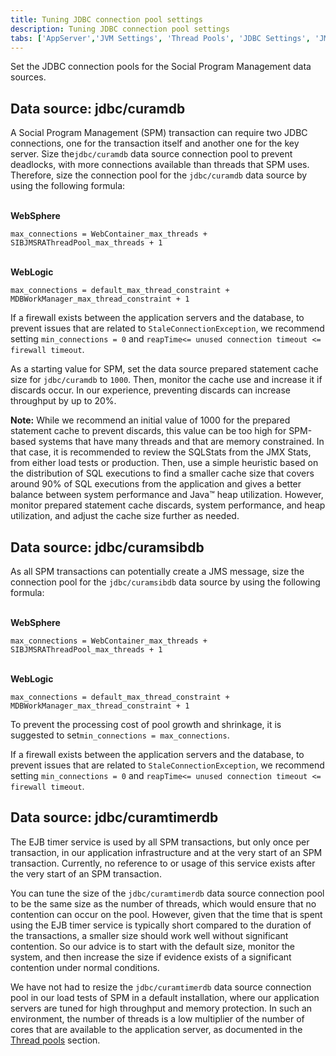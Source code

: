 ```yaml
---
title: Tuning JDBC connection pool settings
description: Tuning JDBC connection pool settings
tabs: ['AppServer','JVM Settings', 'Thread Pools', 'JDBC Settings', 'JMS Settings', 'WAS Java 2 Security']
---
```


Set the JDBC connection pools for the Social Program Management data sources.

## Data source: jdbc/curamdb

A Social Program Management (SPM) transaction can require two JDBC connections, one for the transaction
itself and another one for the key server. Size the`jdbc/curamdb` data source connection pool to prevent deadlocks,
with more connections available than threads that SPM uses. Therefore, size the connection pool for the
`jdbc/curamdb` data source by using the following formula:

<br/>
<strong>WebSphere</strong>

```
max_connections = WebContainer_max_threads + SIBJMSRAThreadPool_max_threads + 1
```

<br/>
<strong>WebLogic</strong>

```
max_connections = default_max_thread_constraint + MDBWorkManager_max_thread_constraint + 1
```

If a firewall exists between the application servers and the database, to prevent issues that are
related to `StaleConnectionException`, we recommend setting `min_connections = 0` and `reapTime<= unused connection timeout <= firewall timeout`.

As a starting value for SPM, set the data source prepared statement cache size for `jdbc/curamdb` to `1000`.
Then, monitor the cache use and increase it if discards occur. In our experience, preventing discards can increase throughput by up to 20%.

<InlineNotification>

**Note:** While we recommend an initial value of 1000 for the prepared statement cache to prevent discards,
this value can be too high for SPM-based systems that have many threads and that are memory constrained.
In that case, it is recommended to review the SQLStats from the JMX Stats, from either load tests or production.
Then, use a simple heuristic based on the distribution of SQL executions to find a smaller cache size that covers around
90% of SQL executions from the application and gives a better balance between system performance and Java™ heap utilization.
However, monitor prepared statement cache discards, system performance, and heap utilization, and adjust the cache size further as needed.

</InlineNotification>

## Data source: jdbc/curamsibdb

As all SPM transactions can potentially create a JMS message, size the connection pool for the `jdbc/curamsibdb` data source by using the following formula:

<br/>
<strong>WebSphere</strong>

```
max_connections = WebContainer_max_threads + SIBJMSRAThreadPool_max_threads + 1
```

<br/>
<strong>WebLogic</strong>

```
max_connections = default_max_thread_constraint + MDBWorkManager_max_thread_constraint + 1
```

To prevent the processing cost of pool growth and shrinkage, it is suggested to set`min_connections = max_connections`.

If a firewall exists between the application servers and the database, to prevent issues that are related to `StaleConnectionException`,
we recommend setting `min_connections = 0` and `reapTime<= unused connection timeout <= firewall timeout`.

## Data source: jdbc/curamtimerdb

The EJB timer service is used by all SPM transactions, but only once per transaction, in our application infrastructure
and at the very start of an SPM transaction. Currently, no reference to or usage of this service exists after the very start of an SPM transaction.

You can tune the size of the `jdbc/curamtimerdb` data source connection pool to be the same size as the number of threads,
which would ensure that no contention can occur on the pool. However, given that the time that is spent using the
EJB timer service is typically short compared to the duration of the transactions, a smaller size should work well
without significant contention. So our advice is to start with the default size, monitor the system, and then increase
the size if evidence exists of a significant contention under normal conditions.

We have not had to resize the `jdbc/curamtimerdb` data source connection pool in our load tests of SPM in a default installation,
where our application servers are tuned for high throughput and memory protection. In such an environment,
the number of threads is a low multiplier of the number of cores that are available to the application server,
as documented in the [Thread pools](/tuneappserver/thread-pools) section.
